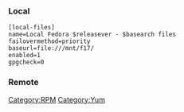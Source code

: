 === Local ===
<pre>
[local-files]
name=Local Fedora $releasever - $basearch files
failovermethod=priority
baseurl=file:///mnt/f17/
enabled=1
gpgcheck=0
</pre>

=== Remote ===

[[Category:RPM]][[Category:Yum]]